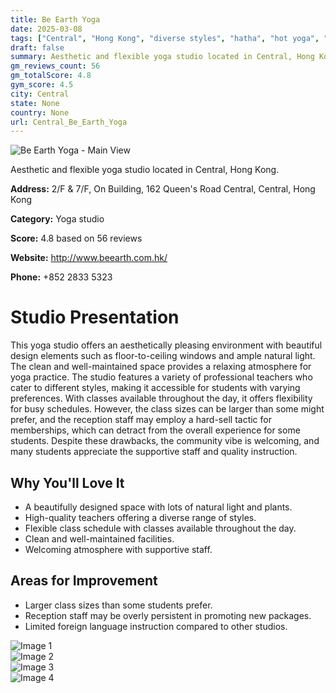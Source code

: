 ```yaml
---
title: Be Earth Yoga
date: 2025-03-08
tags: ["Central", "Hong Kong", "diverse styles", "hatha", "hot yoga", "atmosphere", "cleanliness", "Central"]  
draft: false
summary: Aesthetic and flexible yoga studio located in Central, Hong Kong.
gm_reviews_count: 56
gm_totalScore: 4.8
gym_score: 4.5
city: Central
state: None
country: None
url: Central_Be_Earth_Yoga
---
```


<div className="aspect-[16/9] relative my-8">
  <img 
    src="https://lh5.googleusercontent.com/p/AF1QipPW8M4IZWZ_yolUgmgzjFDLOxW8nbgoVvUt_jbG=w1920-h1080-k-no"
    alt="Be Earth Yoga - Main View"
    className="object-cover absolute inset-0 w-full h-full rounded-lg"
  />
</div>

Aesthetic and flexible yoga studio located in Central, Hong Kong.

**Address:** 2/F & 7/F, On Building, 162 Queen's Road Central, Central, Hong Kong

**Category:** Yoga studio

**Score:** 4.8 based on 56 reviews

**Website:** http://www.beearth.com.hk/

**Phone:** +852 2833 5323

# Studio Presentation

This yoga studio offers an aesthetically pleasing environment with beautiful design elements such as floor-to-ceiling windows and ample natural light. The clean and well-maintained space provides a relaxing atmosphere for yoga practice. The studio features a variety of professional teachers who cater to different styles, making it accessible for students with varying preferences. With classes available throughout the day, it offers flexibility for busy schedules. However, the class sizes can be larger than some might prefer, and the reception staff may employ a hard-sell tactic for memberships, which can detract from the overall experience for some students. Despite these drawbacks, the community vibe is welcoming, and many students appreciate the supportive staff and quality instruction.

## Why You'll Love It

- A beautifully designed space with lots of natural light and plants.
- High-quality teachers offering a diverse range of styles.
- Flexible class schedule with classes available throughout the day.
- Clean and well-maintained facilities.
- Welcoming atmosphere with supportive staff.

## Areas for Improvement

- Larger class sizes than some students prefer.
- Reception staff may be overly persistent in promoting new packages.
- Limited foreign language instruction compared to other studios.

<div className="grid grid-cols-1 xl:grid-cols-2 gap-4 my-8">
<div className="aspect-[4/3] relative"><img src="https://lh5.googleusercontent.com/p/AF1QipM8jmt9lzJ52CVGFz_LezEdPj01jbzmSjtGq8cB=w1920-h1080-k-no" alt="Image 1" className="object-cover absolute inset-0 w-full h-full rounded-lg" /></div>
<div className="aspect-[4/3] relative"><img src="https://lh5.googleusercontent.com/p/AF1QipMPXLdS6uE213gSe8vMcyNejiHnYeHbup5hOYb6=w1920-h1080-k-no" alt="Image 2" className="object-cover absolute inset-0 w-full h-full rounded-lg" /></div>
<div className="aspect-[4/3] relative"><img src="https://lh5.googleusercontent.com/p/AF1QipNv93DUrojKhRhBbv3w0CbzrNuq1x_TXHA04WO0=w1920-h1080-k-no" alt="Image 3" className="object-cover absolute inset-0 w-full h-full rounded-lg" /></div>
<div className="aspect-[4/3] relative"><img src="https://lh5.googleusercontent.com/p/AF1QipO3rq5S21WNvZZbe9THCsZEoVRpE45byTzgkmQB=w1920-h1080-k-no" alt="Image 4" className="object-cover absolute inset-0 w-full h-full rounded-lg" /></div>
</div>